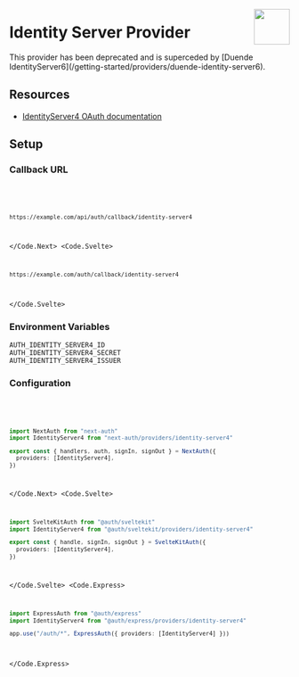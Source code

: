 
<img
  align="right"
  src="/img/providers/identity-server4.svg"
  height="64"
  width="64"
/>

# Identity Server Provider

<Callout>
  This provider has been deprecated and is superceded by [Duende
  IdentityServer6](/getting-started/providers/duende-identity-server6).
</Callout>

## Resources

- [IdentityServer4 OAuth documentation](https://identityserver4.readthedocs.io/en/latest/)

## Setup

### Callback URL

<Code>
  <Code.Next>

```bash
https://example.com/api/auth/callback/identity-server4
```

  </Code.Next>
  <Code.Svelte>

```bash
https://example.com/auth/callback/identity-server4
```

  </Code.Svelte>
</Code>

### Environment Variables

```
AUTH_IDENTITY_SERVER4_ID
AUTH_IDENTITY_SERVER4_SECRET
AUTH_IDENTITY_SERVER4_ISSUER
```

### Configuration

<Code>
  <Code.Next>

```ts filename="/auth.ts"
import NextAuth from "next-auth"
import IdentityServer4 from "next-auth/providers/identity-server4"

export const { handlers, auth, signIn, signOut } = NextAuth({
  providers: [IdentityServer4],
})
```

  </Code.Next>
  <Code.Svelte>

```ts filename="/src/auth.ts"
import SvelteKitAuth from "@auth/sveltekit"
import IdentityServer4 from "@auth/sveltekit/providers/identity-server4"

export const { handle, signIn, signOut } = SvelteKitAuth({
  providers: [IdentityServer4],
})
```

  </Code.Svelte>
  <Code.Express>

```ts filename="/src/app.ts"
import ExpressAuth from "@auth/express"
import IdentityServer4 from "@auth/express/providers/identity-server4"

app.use("/auth/*", ExpressAuth({ providers: [IdentityServer4] }))
```

  </Code.Express>
</Code>
